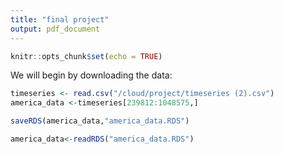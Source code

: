 ```yaml
---
title: "final project"
output: pdf_document
---
```


```r
knitr::opts_chunk$set(echo = TRUE)
```

We will begin by downloading the data:

```r
timeseries <- read.csv("/cloud/project/timeseries (2).csv")
america_data <-timeseries[239812:1048575,]

saveRDS(america_data,"america_data.RDS")
```




```r
america_data<-readRDS("america_data.RDS")

```